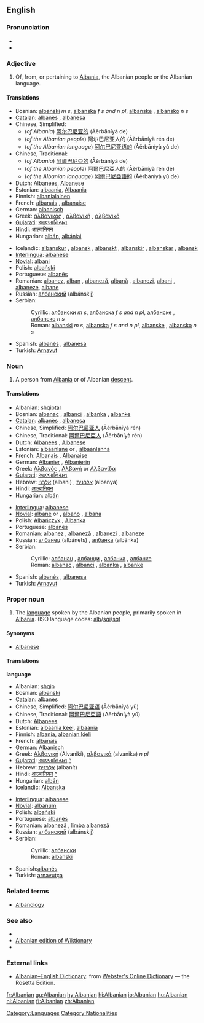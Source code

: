 ==English==

===Pronunciation===
*{{IPA|/ælˈbeɪniən/}}
*{{rhymes|eɪniən}}

===Adjective===
{{en-adj|-}}

#Of, from, or pertaining to [[Albania]], the Albanian people or the Albanian language.

====Translations====
{{trans-top|Of or pertaining to Albania}}
*Bosnian: [[albanski]] ''m s'', [[albanska]] ''f s and n pl'', [[albanske]] {{f}} {{p}}, [[albansko]] ''n s''
*[[Catalan]]: [[albanès]] {{m}}, [[albanesa]] {{f}}
*Chinese, Simplified:
**(''of Albania'') [[阿尔巴尼亚的]] (Āěrbāníyà de)
**(''of the Albanian people'') 阿尔巴尼亚人的 (Āěrbāníyà rén de)
**(''of the Albanian language'') [[阿尔巴尼亚语的]] (Āěrbāníyà yǔ de)
*Chinese, Traditional:
**(''of Albania'') [[阿爾巴尼亞的]] (Āěrbāníyà de)
**(''of the Albanian people'') 阿爾巴尼亞人的 (Āěrbāníyà rén de)
**(''of the Albanian language'') [[阿爾巴尼亞語的]] (Āěrbāníyà yǔ de)
*Dutch: [[Albanees]], [[Albanese]]
*Estonian: [[albaania]], [[Albaania]]
*Finnish: [[albanialainen]]
*French: [[albanais]] {{m}}, [[albanaise]] {{f}}
*German: [[albanisch]]
*Greek: [[αλβανικός]] {{m}}, [[αλβανική]] {{f}}, [[αλβανικό]] {{n}}
*[[Gujarati]]: [[આલ્બાનિયન]]
*Hindi: [[आल्बानियन]]
*Hungarian: [[albán]], [[albániai]]
{{trans-mid}}
*Icelandic: [[albanskur]] {{m}}, [[albansk]] {{f}}, [[albanskt]] {{n}}, [[albanskir]] {{m}} {{p}}, [[albanskar]] {{f}} {{p}}, [[albansk]] {{n}} {{p}}
*[[Interlingua]]: [[albanese]]
*[[Novial]]: [[albani]]
*Polish: [[albański]]
*Portuguese: [[albanês]]
*Romanian: [[albanez]], [[alban]] {{m}}, [[albaneză]], [[albană]] {{f}}, [[albanezi]], [[albani]] {{m}} {{p}}, [[albaneze]], [[albane]] {{f}} {{p}}
*Russian: [[албанский]] (albánskij)
*Serbian:
*:Cyrillic: [[албански]] ''m s'', [[албанска]] ''f s and n pl'', [[албанске]] {{f}} {{p}}, [[албанско]] ''n s''
*:Roman: [[albanski]] ''m s'', [[albanska]] ''f s and n pl'', [[albanske]] {{f}} {{p}}, [[albansko]] ''n s''
*Spanish: [[albanés]] {{m}}, [[albanesa]] {{f}}
*Turkish: [[Arnavut]]
{{trans-bottom}}

===Noun===
{{en-noun}}

# A person from [[Albania]] or of Albanian [[descent]].

====Translations====
{{trans-top|Person from Albania}}
*Albanian: [[shqiptar]]
*Bosnian: [[albanac]] {{m}}, [[albanci]] {{p}}, [[albanka]] {{f}}, [[albanke]] {{f}} {{p}}
*[[Catalan]]: [[albanès]] {{m}}, [[albanesa]] {{f}}
*Chinese, Simplified: [[阿尔巴尼亚人]] (Āěrbāníyà rén)
*Chinese, Traditional: [[阿爾巴尼亞人]] (Āěrbāníyà rén)
*Dutch:  [[Albanees]] {{m}}, [[Albanese]] {{f}}
*Estonian: [[albaanlane]] {{m}} or {{f}}, [[albaanlanna]] {{f}}
*French: [[Albanais]] {{m}}, [[Albanaise]] {{f}}
*German: [[Albanier]] {{m}}, [[Albanierin]] {{f}}
*Greek: [[Αλβανός]] {{m}}, [[Αλβανή]] or [[Αλβανίδα]] {{f}}
*[[Gujarati]]: [[આલ્બાનિયન]]
*Hebrew: [[אלבני]] (albani) {{m}}, [[אלבנית]] (albanya) {{f}}
*Hindi: [[आल्बानियन]]
*Hungarian: [[albán]]
{{trans-mid}}
*[[Interlingua]]: [[albanese]]
*[[Novial]]: [[albane]] {{m}} or {{f}}, [[albano]] {{m}}, [[albana]] {{f}}
*Polish: [[Albańczyk]] {{m}}, [[Albanka]] {{f}}
*Portuguese: [[albanês]]
*Romanian: [[albanez]] {{m}}, [[albaneză]] {{f}}, [[albanezi]] {{m}} {{p}}, [[albaneze]] {{f}} {{p}}
*Russian: [[албанец]] (albánets) {{m}}, [[албанка]] (albánka) {{f}}
*Serbian:
*:Cyrillic: [[албанац]] {{m}}, [[албанци]] {{p}}, [[албанка]] {{f}}, [[албанке]] {{f}} {{p}}
*:Roman: [[albanac]] {{m}}, [[albanci]] {{p}}, [[albanka]] {{f}}, [[albanke]] {{f}} {{p}}
*Spanish: [[albanés]] {{m}}, [[albanesa]] {{f}}
*Turkish: [[Arnavut]]
{{trans-bottom}}

===Proper noun===
{{en-proper noun}}

# The [[language]] spoken by the Albanian people, primarily spoken in [[Albania]]. (ISO language codes: [[alb]]/[[sqi]]/[[sq]])

====Synonyms====
*[[Albanese]]<!--rare/disused/outdated/archaic?-->

====Translations====
'''language'''
{{top}}
*Albanian: [[shqip]]
*Bosnian: [[albanski]] {{m}}
*[[Catalan]]: [[albanès]]
*Chinese, Simplified: [[阿尔巴尼亚语]] (Āěrbāníyà yǔ)
*Chinese, Traditional: [[阿爾巴尼亞語]] (Āěrbāníyà yǔ)
*Dutch: [[Albanees]]
*Estonian: [[albaania keel]], [[albaania]]
*Finnish: [[albania]], [[albanian kieli]]
*French: [[albanais]] {{m}}
*German: [[Albanisch]]
*Greek: [[Αλβανική]] (Alvanikí), [[αλβανικά]] (alvanika) ''n pl''
*[[Gujarati]]: [[આલ્બાનિયન]] [[:gu:આલ્બાનિયન|^]]
*Hebrew: [[אלבנית|אַלְבָּנִית]] (albanít)
*Hindi: [[आल्बानियन]] [[:hi:आल्बानियन|^]]
*Hungarian: [[albán]]
*Icelandic: [[Albanska]]
{{mid}}
*[[Interlingua]]: [[albanese]]
*[[Novial]]: [[albanum]]
*Polish: [[albański]]
*Portuguese: [[albanês]]
*Romanian: [[albaneză]] {{f}}, [[limba albaneză]]
*Russian: [[албанский]] (albánskij)
*Serbian:
*:Cyrillic: [[албански]] {{m}}
*:Roman: [[albanski]] {{m}}
*Spanish:[[albanés]]
*Turkish: [[arnavutça]]
{{bottom}}

===Related terms===
*[[Albanology]]

===See also===
{{interwiktionary|code=sq}}
*{{langcat}}
*[[:sq:|Albanian edition of Wiktionary]]
*{{pedialite|Albanian language}}

===External links===
*[http://www.websters-online-dictionary.org/definition/Albanian-english/ Albanian–English Dictionary]: from [http://www.websters-online-dictionary.org Webster's Online Dictionary] — the Rosetta Edition.
{{ethnologue|code=aln}}
{{ethnologue|code=aae}}
{{ethnologue|code=aat}}
{{ethnologue|code=als}}

[[Category:Languages]]
[[Category:Nationalities]]

[[fr:Albanian]]
[[gu:Albanian]]
[[hy:Albanian]]
[[hi:Albanian]]
[[io:Albanian]]
[[hu:Albanian]]
[[nl:Albanian]]
[[fi:Albanian]]
[[zh:Albanian]]